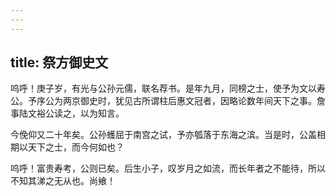 ```yaml
---
---
---
```

title: 祭方御史文
---



呜呼！庚子岁，有光与公孙元儒，联名荐书。是年九月，同榜之士，使予为文以寿公。予序公为两京御史时，犹见古所谓柱后惠文冠者，因略论数年间天下之事。詹事陆文裕公读之，以为知言。

今俛仰又二十年矣。公孙蠖屈于南宫之试，予亦瓠落于东海之滨。当是时，公盖相期以天下之士，而今何如也？

呜呼！富贵寿考，公则已矣。后生小子，叹岁月之如流，而长年者之不能待，所以不知其涕之无从也。尚飨！